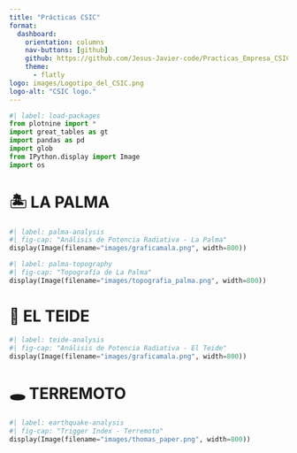 ---
title: "Prácticas CSIC"
format: 
  dashboard:
    orientation: columns
    nav-buttons: [github]
    github: https://github.com/Jesus-Javier-code/Practicas_Empresa_CSIC.git
    theme:
      - flatly
logo: images/Logotipo_del_CSIC.png
logo-alt: "CSIC logo."
---

```{python}
#| label: load-packages
from plotnine import *
import great_tables as gt
import pandas as pd
import glob
from IPython.display import Image
import os
```

# 🏝️ LA PALMA

```{python}
#| label: palma-analysis
#| fig-cap: "Análisis de Potencia Radiativa - La Palma"
display(Image(filename="images/graficamala.png", width=800))
```

```{python}
#| label: palma-topography
#| fig-cap: "Topografía de La Palma"
display(Image(filename="images/topografia_palma.png", width=800))
```

# 🌋 EL TEIDE

```{python}
#| label: teide-analysis
#| fig-cap: "Análisis de Potencia Radiativa - El Teide"
display(Image(filename="images/graficamala.png", width=800))
```

# 🕳️ TERREMOTO

```{python}
#| label: earthquake-analysis
#| fig-cap: "Trigger Index - Terremoto"
display(Image(filename="images/thomas_paper.png", width=800))
```
